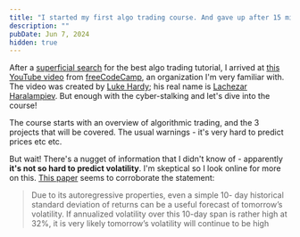 ```yaml
---
title: "I started my first algo trading course. And gave up after 15 minutes."
description: ""
pubDate: Jun 7, 2024
hidden: true
---
```


After a [superficial search](./pick-first-algo-trading-course) for the best algo trading tutorial, I arrived
at [this YouTube video](https://youtu.be/9Y3yaoi9rUQ) from [freeCodeCamp](https://freecodecamp.org/), an organization
I'm very familiar with. The video was created by [Luke Hardy](https://www.youtube.com/@lachone_); his real name is [Lachezar Haralampiev](https://www.linkedin.com/in/lachezar-haralampiev-62ab11121/). But enough with the cyber-stalking and let's dive into the course!

The course starts with an overview of algorithmic trading, and the 3 projects that will be covered. The usual warnings - it's very hard to predict prices etc etc.

But wait! There's a nugget of information that I didn't know of - apparently **it's not so hard to predict volatility**. I'm skeptical so I look online for more on this. [This paper](https://saltfinancial.com/static/uploads/2021/05/The%20Laymans%20Guide%20to%20Volatility%20Forecasting.pdf) seems to corroborate the statement:

> Due to its autoregressive properties, even a simple 10-
> day historical standard deviation of returns can be a useful
> forecast of tomorrow’s volatility. If annualized volatility
> over this 10-day span is rather high at 32%, it is very likely
> tomorrow’s volatility will continue to be high
